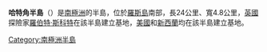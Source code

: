 {{unreferenced|time=2013-10-27T04:48:08+00:00}}
{{Coord|77|47|S|166|51|E|source:GNIS|display=title}}

'''哈特角半島'''（{{lang-en|Hut Point Peninsula}}）是[[南極洲|南極洲]]的半島，位於[[羅斯島|羅斯島]]南部，長24公里、寬4.8公里，[[英國|英國]]探險家[[羅伯特·斯科特|羅伯特·斯科特]]在該半島建立基地，[[美國|美國]]和[[新西蘭|新西蘭]]均在該半島建立基地。

{{DEFAULTSORT:Hut Point Peninsula}}
[[Category:南極洲半島|Category:南極洲半島]]


{{RossIsland-geo-stub}}